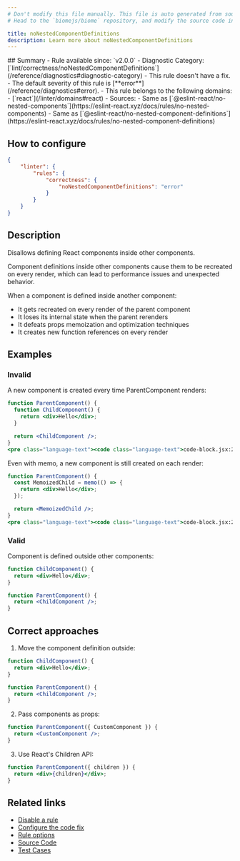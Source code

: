 ```yaml
---
# Don't modify this file manually. This file is auto generated from source, and you will lose your changes next time the website is built.
# Head to the `biomejs/biome` repository, and modify the source code in there.

title: noNestedComponentDefinitions
description: Learn more about noNestedComponentDefinitions
---
```


<Tabs>
<TabItem label="JSX and TSX" icon="seti:javascript">
## Summary
- Rule available since: `v2.0.0`
- Diagnostic Category: [`lint/correctness/noNestedComponentDefinitions`](/reference/diagnostics#diagnostic-category)
- This rule doesn't have a fix.
- The default severity of this rule is [**error**](/reference/diagnostics#error).
- This rule belongs to the following domains:
  - [`react`](/linter/domains#react)
- Sources: 
  - Same as [`@eslint-react/no-nested-components`](https://eslint-react.xyz/docs/rules/no-nested-components)
  - Same as [`@eslint-react/no-nested-component-definitions`](https://eslint-react.xyz/docs/rules/no-nested-component-definitions)

## How to configure
```json title="biome.json"
{
	"linter": {
		"rules": {
			"correctness": {
				"noNestedComponentDefinitions": "error"
			}
		}
	}
}

```
## Description
Disallows defining React components inside other components.

Component definitions inside other components cause them to be recreated on every render,
which can lead to performance issues and unexpected behavior.

When a component is defined inside another component:

- It gets recreated on every render of the parent component
- It loses its internal state when the parent rerenders
- It defeats props memoization and optimization techniques
- It creates new function references on every render

## Examples

### Invalid

A new component is created every time ParentComponent renders:

```jsx
function ParentComponent() {
  function ChildComponent() {
    return <div>Hello</div>;
  }

  return <ChildComponent />;
}
<pre class="language-text"><code class="language-text">code-block.jsx:2:12 <a href="https://biomejs.dev/linter/rules/no-nested-component-definitions">lint/correctness/noNestedComponentDefinitions</a> ━━━━━━━━━━━━━━━━━━━━━━━━━━━━━━━━━━<br /><br />  <strong><span style="color: Tomato;">✖</span></strong> <span style="color: Tomato;">Components should not be defined inside other components.</span><br />  <br />    <strong>1 │ </strong>function ParentComponent() &#123;<br />  <strong><span style="color: Tomato;">&gt;</span></strong> <strong>2 │ </strong>  function ChildComponent() &#123;<br />   <strong>   │ </strong>           <strong><span style="color: Tomato;">^</span></strong><strong><span style="color: Tomato;">^</span></strong><strong><span style="color: Tomato;">^</span></strong><strong><span style="color: Tomato;">^</span></strong><strong><span style="color: Tomato;">^</span></strong><strong><span style="color: Tomato;">^</span></strong><strong><span style="color: Tomato;">^</span></strong><strong><span style="color: Tomato;">^</span></strong><strong><span style="color: Tomato;">^</span></strong><strong><span style="color: Tomato;">^</span></strong><strong><span style="color: Tomato;">^</span></strong><strong><span style="color: Tomato;">^</span></strong><strong><span style="color: Tomato;">^</span></strong><strong><span style="color: Tomato;">^</span></strong><br />    <strong>3 │ </strong>    return &lt;div&gt;Hello&lt;/div&gt;;<br />    <strong>4 │ </strong>  &#125;<br />  <br />  <strong><span style="color: lightgreen;">ℹ</span></strong> <span style="color: lightgreen;">Move it outside of the parent component or pass it as a prop.</span><br />  <br />  <strong><span style="color: Tomato;">&gt;</span></strong> <strong>1 │ </strong>function ParentComponent() &#123;<br />   <strong>   │ </strong>         <strong><span style="color: Tomato;">^</span></strong><strong><span style="color: Tomato;">^</span></strong><strong><span style="color: Tomato;">^</span></strong><strong><span style="color: Tomato;">^</span></strong><strong><span style="color: Tomato;">^</span></strong><strong><span style="color: Tomato;">^</span></strong><strong><span style="color: Tomato;">^</span></strong><strong><span style="color: Tomato;">^</span></strong><strong><span style="color: Tomato;">^</span></strong><strong><span style="color: Tomato;">^</span></strong><strong><span style="color: Tomato;">^</span></strong><strong><span style="color: Tomato;">^</span></strong><strong><span style="color: Tomato;">^</span></strong><strong><span style="color: Tomato;">^</span></strong><strong><span style="color: Tomato;">^</span></strong><br />    <strong>2 │ </strong>  function ChildComponent() &#123;<br />    <strong>3 │ </strong>    return &lt;div&gt;Hello&lt;/div&gt;;<br />  <br />  <strong><span style="color: lightgreen;">ℹ</span></strong> <span style="color: lightgreen;">Component definitions inside other components cause them to be recreated on every render, which can lead to performance issues and unexpected behavior.</span><br />  <br /></code></pre>

```

Even with memo, a new component is still created on each render:

```jsx
function ParentComponent() {
  const MemoizedChild = memo(() => {
    return <div>Hello</div>;
  });

  return <MemoizedChild />;
}
<pre class="language-text"><code class="language-text">code-block.jsx:2:9 <a href="https://biomejs.dev/linter/rules/no-nested-component-definitions">lint/correctness/noNestedComponentDefinitions</a> ━━━━━━━━━━━━━━━━━━━━━━━━━━━━━━━━━━━<br /><br />  <strong><span style="color: Tomato;">✖</span></strong> <span style="color: Tomato;">Components should not be defined inside other components.</span><br />  <br />    <strong>1 │ </strong>function ParentComponent() &#123;<br />  <strong><span style="color: Tomato;">&gt;</span></strong> <strong>2 │ </strong>  const MemoizedChild = memo(() =&gt; &#123;<br />   <strong>   │ </strong>        <strong><span style="color: Tomato;">^</span></strong><strong><span style="color: Tomato;">^</span></strong><strong><span style="color: Tomato;">^</span></strong><strong><span style="color: Tomato;">^</span></strong><strong><span style="color: Tomato;">^</span></strong><strong><span style="color: Tomato;">^</span></strong><strong><span style="color: Tomato;">^</span></strong><strong><span style="color: Tomato;">^</span></strong><strong><span style="color: Tomato;">^</span></strong><strong><span style="color: Tomato;">^</span></strong><strong><span style="color: Tomato;">^</span></strong><strong><span style="color: Tomato;">^</span></strong><strong><span style="color: Tomato;">^</span></strong><br />    <strong>3 │ </strong>    return &lt;div&gt;Hello&lt;/div&gt;;<br />    <strong>4 │ </strong>  &#125;);<br />  <br />  <strong><span style="color: lightgreen;">ℹ</span></strong> <span style="color: lightgreen;">Move it outside of the parent component or pass it as a prop.</span><br />  <br />  <strong><span style="color: Tomato;">&gt;</span></strong> <strong>1 │ </strong>function ParentComponent() &#123;<br />   <strong>   │ </strong>         <strong><span style="color: Tomato;">^</span></strong><strong><span style="color: Tomato;">^</span></strong><strong><span style="color: Tomato;">^</span></strong><strong><span style="color: Tomato;">^</span></strong><strong><span style="color: Tomato;">^</span></strong><strong><span style="color: Tomato;">^</span></strong><strong><span style="color: Tomato;">^</span></strong><strong><span style="color: Tomato;">^</span></strong><strong><span style="color: Tomato;">^</span></strong><strong><span style="color: Tomato;">^</span></strong><strong><span style="color: Tomato;">^</span></strong><strong><span style="color: Tomato;">^</span></strong><strong><span style="color: Tomato;">^</span></strong><strong><span style="color: Tomato;">^</span></strong><strong><span style="color: Tomato;">^</span></strong><br />    <strong>2 │ </strong>  const MemoizedChild = memo(() =&gt; &#123;<br />    <strong>3 │ </strong>    return &lt;div&gt;Hello&lt;/div&gt;;<br />  <br />  <strong><span style="color: lightgreen;">ℹ</span></strong> <span style="color: lightgreen;">Component definitions inside other components cause them to be recreated on every render, which can lead to performance issues and unexpected behavior.</span><br />  <br /></code></pre>

```

### Valid

Component is defined outside other components:

```jsx
function ChildComponent() {
  return <div>Hello</div>;
}

function ParentComponent() {
  return <ChildComponent />;
}
```

## Correct approaches

1. Move the component definition outside:

```jsx
function ChildComponent() {
  return <div>Hello</div>;
}

function ParentComponent() {
  return <ChildComponent />;
}
```


2. Pass components as props:

```jsx
function ParentComponent({ CustomComponent }) {
  return <CustomComponent />;
}
```


3. Use React's Children API:

```jsx
function ParentComponent({ children }) {
  return <div>{children}</div>;
}
```



## Related links

- [Disable a rule](/linter/#disable-a-rule)
- [Configure the code fix](/linter#configure-the-code-fix)
- [Rule options](/linter/#rule-options)
- [Source Code](https://github.com/biomejs/biome/blob/main/crates/biome_js_analyze/src/lint/correctness/no_nested_component_definitions.rs)
- [Test Cases](https://github.com/biomejs/biome/blob/main/crates/biome_js_analyze/tests/specs/correctness/noNestedComponentDefinitions)

</TabItem>
</Tabs>

